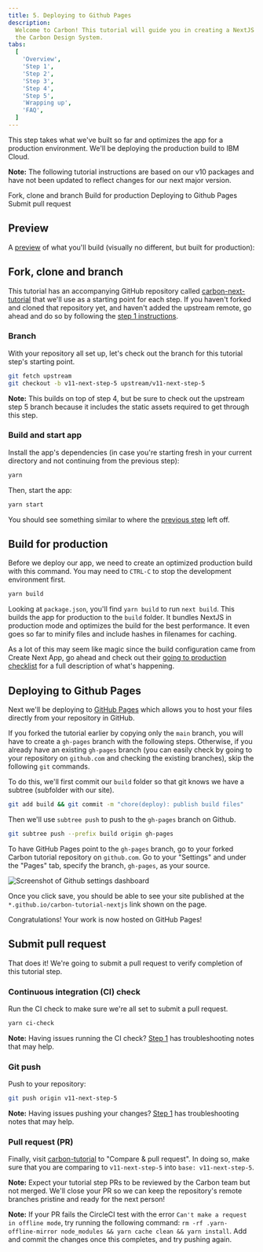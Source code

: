 ```yaml
---
title: 5. Deploying to Github Pages
description:
  Welcome to Carbon! This tutorial will guide you in creating a NextJS app with
  the Carbon Design System.
tabs:
  [
    'Overview',
    'Step 1',
    'Step 2',
    'Step 3',
    'Step 4',
    'Step 5',
    'Wrapping up',
    'FAQ',
  ]
---
```



<PageDescription>

This step takes what we've built so far and optimizes the app for a production
environment. We'll be deploying the production build to IBM Cloud.

</PageDescription>

<InlineNotification>

**Note:** The following tutorial instructions are based on our v10 packages and
have not been updated to reflect changes for our next major version.

</InlineNotification>

<AnchorLinks>

<AnchorLink>Fork, clone and branch</AnchorLink>
<AnchorLink>Build for production</AnchorLink>
<AnchorLink>Deploying to Github Pages</AnchorLink>
<AnchorLink>Submit pull request</AnchorLink>

</AnchorLinks>

## Preview

A [preview](https://v11-next-step-5--carbon-tutorial.netlify.app) of what you'll
build (visually no different, but built for production):

<Preview
  height="400"
  title="Carbon Next Tutorial Step 5"
  src="https://v11-next-step-5--carbon-tutorial.netlify.app"
  frameborder="no"
  allowtransparency="true"
  allowfullscreen="true"
/>

## Fork, clone and branch

This tutorial has an accompanying GitHub repository called
[carbon-next-tutorial](https://github.com/carbon-design-system/carbon-tutorial-nextjs)
that we'll use as a starting point for each step. If you haven't forked and
cloned that repository yet, and haven't added the upstream remote, go ahead and
do so by following the
[step 1 instructions](/developing/next-tutorial/step-1#fork-clone-and-branch).

### Branch

With your repository all set up, let's check out the branch for this tutorial
step's starting point.

```bash
git fetch upstream
git checkout -b v11-next-step-5 upstream/v11-next-step-5
```

<InlineNotification>

**Note:** This builds on top of step 4, but be sure to check out the upstream
step 5 branch because it includes the static assets required to get through this
step.

</InlineNotification>

### Build and start app

Install the app's dependencies (in case you're starting fresh in your current
directory and not continuing from the previous step):

```bash
yarn
```

Then, start the app:

```bash
yarn start
```

You should see something similar to where the
[previous step](/developing/next-tutorial/step-4) left off.

## Build for production

Before we deploy our app, we need to create an optimized production build with
this command. You may need to `CTRL-C` to stop the development environment
first.

```bash
yarn build
```

Looking at `package.json`, you'll find `yarn build` to run `next build`. This
builds the app for production to the `build` folder. It bundles NextJS in
production mode and optimizes the build for the best performance. It even goes
so far to minify files and include hashes in filenames for caching.

As a lot of this may seem like magic since the build configuration came from
Create Next App, go ahead and check out their
[going to production checklist](https://nextjs.org/docs/pages/building-your-application/deploying/production-checklist)
for a full description of what's happening.

## Deploying to Github Pages

Next we'll be deploying to
[GitHub Pages](https://docs.github.com/en/pages/getting-started-with-github-pages/about-github-pages)
which allows you to host your files directly from your repository in GitHub.

If you forked the tutorial earlier by copying only the `main` branch, you will
have to create a `gh-pages` branch with the following steps. Otherwise, if you
already have an existing `gh-pages` branch (you can easily check by going to
your repository on `github.com` and checking the existing branches), skip the
following `git` commands.

To do this, we'll first commit our `build` folder so that git knows we have a
subtree (subfolder with our site).

```bash
git add build && git commit -m "chore(deploy): publish build files"
```

Then we'll use `subtree push` to push to the `gh-pages` branch on Github.

```bash
git subtree push --prefix build origin gh-pages
```

To have GitHub Pages point to the `gh-pages` branch, go to your forked Carbon
tutorial repository on `github.com`. Go to your "Settings" and under the "Pages"
tab, specify the branch, `gh-pages`, as your source.

![Screenshot of Github settings dashboard](../shared/step-5/images/deploy-on-github-pages.png)

Once you click save, you should be able to see your site published at the
`*.github.io/carbon-tutorial-nextjs` link shown on the page.

Congratulations! Your work is now hosted on GitHub Pages!

## Submit pull request

That does it! We're going to submit a pull request to verify completion of this
tutorial step.

### Continuous integration (CI) check

Run the CI check to make sure we're all set to submit a pull request.

```bash
yarn ci-check
```

<InlineNotification>

**Note:** Having issues running the CI check?
[Step 1](</developing/next-tutorial/step-1#continuous-integration-(ci)-check>)
has troubleshooting notes that may help.

</InlineNotification>

### Git push

Push to your repository:

```bash
git push origin v11-next-step-5
```

<InlineNotification>

**Note:** Having issues pushing your changes?
[Step 1](/developing/next-tutorial/step-1#git-commit-and-push) has
troubleshooting notes that may help.

</InlineNotification>

### Pull request (PR)

Finally, visit
[carbon-tutorial](https://github.com/carbon-design-system/carbon-tutorial) to
"Compare & pull request". In doing so, make sure that you are comparing to
`v11-next-step-5` into `base: v11-next-step-5`.

<InlineNotification>

**Note:** Expect your tutorial step PRs to be reviewed by the Carbon team but
not merged. We'll close your PR so we can keep the repository's remote branches
pristine and ready for the next person!

</InlineNotification>

<InlineNotification>

**Note:** If your PR fails the CircleCI test with the error
`Can't make a request in offline mode`, try running the following command:
`rm -rf .yarn-offline-mirror node_modules && yarn cache clean && yarn install`.
Add and commit the changes once this completes, and try pushing again.

</InlineNotification>
